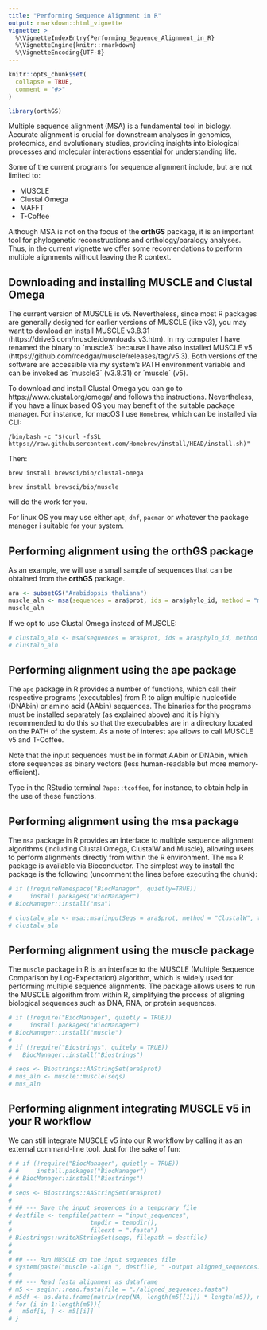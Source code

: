 ```yaml
---
title: "Performing Sequence Alignment in R"
output: rmarkdown::html_vignette
vignette: >
  %\VignetteIndexEntry{Performing_Sequence_Alignment_in_R}
  %\VignetteEngine{knitr::rmarkdown}
  %\VignetteEncoding{UTF-8}
---
```


```r
knitr::opts_chunk$set(
  collapse = TRUE,
  comment = "#>"
)
```

```r
library(orthGS)
```

Multiple sequence alignment (MSA) is a fundamental tool in biology. Accurate alignment is crucial for downstream analyses in genomics, proteomics, and evolutionary studies, providing insights into biological processes and molecular interactions essential for understanding life.

Some of the current programs for sequence alignment include, but are not limited to:

* MUSCLE 
* Clustal Omega
* MAFFT 
* T-Coffee

Although MSA is not on the focus of the **orthGS** package, it is an important tool for phylogenetic reconstructions and orthology/paralogy analyses. Thus, in the current vignette we offer some recomendations to perform multiple alignments without leaving the R context.

## Downloading and installing MUSCLE and Clustal Omega

The current version of MUSCLE is v5. Nevertheless, since most R packages are generally designed for earlier versions of MUSCLE (like v3), you may want to dowload an install MUSCLE v3.8.31 (https://drive5.com/muscle/downloads_v3.htm). In my computer I have renamed the binary to ´muscle3´ because I have also installed MUSCLE v5 (https://github.com/rcedgar/muscle/releases/tag/v5.3). Both versions of the software are accessible via my system's PATH environment variable and can be invoked as ´muscle3´ (v3.8.31) or ´muscle´ (v5).

To download and install Clustal Omega you can go to https://www.clustal.org/omega/ and follows the instructions. Nevertheless, if you have a linux based OS you may benefit of the suitable package manager. For instance, for macOS I use `Homebrew`, which can be installed via CLI:

`/bin/bash -c "$(curl -fsSL https://raw.githubusercontent.com/Homebrew/install/HEAD/install.sh)"`

Then: 

`brew install brewsci/bio/clustal-omega`

`brew install brewsci/bio/muscle`

will do the work for you. 

For linux OS you may use either `apt`,  `dnf`, `pacman` or whatever the package manager i suitable for your system.


## Performing alignment using the orthGS package

As an example, we will use a small sample of sequences that can be obtained from the **orthGS** package.

```r
ara <- subsetGS("Arabidopsis thaliana")
muscle_aln <- msa(sequences = ara$prot, ids = ara$phylo_id, method = "muscle3")
muscle_aln
```

If we opt to use Clustal Omega instead of MUSCLE:

```r
# clustalo_aln <- msa(sequences = ara$prot, ids = ara$phylo_id, method = "clustalo")
# clustalo_aln
```

## Performing alignment using the ape package

The `ape` package in R provides a number of functions, which call their respective programs (executables) from R to align multiple nucleotide (DNAbin) or amino acid (AAbin) sequences. The binaries for the programs must be installed separately (as explained above) and it is highly recommended to do this so that the execubables are in a directory located on the PATH of the system. As a note of interest `ape` allows to call MUSCLE v5 and T-Coffee.

Note that the input sequences must be in format AAbin or DNAbin, which store sequences as binary vectors (less human-readable but more memory-efficient). 

Type in the RStudio terminal `?ape::tcoffee`, for instance, to obtain help in the use of these functions.


## Performing alignment using the msa package

The `msa` package in R provides an interface to multiple sequence alignment algorithms (including Clustal Omega, ClustalW and Muscle), allowing users to perform alignments directly from within the R environment.
The `msa` R package is available via Bioconductor. The simplest way to install the package is the following (uncomment the lines before executing the chunk):

```r
# if (!requireNamespace("BiocManager", quietly=TRUE))
#     install.packages("BiocManager")
# BiocManager::install("msa")

# clustalw_aln <- msa::msa(inputSeqs = ara$prot, method = "ClustalW", type = "protein")
# clustalw_aln
```

## Performing alignment using the muscle package

The `muscle` package in R is an interface to the MUSCLE (Multiple Sequence Comparison by Log-Expectation) algorithm, which is widely used for performing multiple sequence alignments. The package allows users to run the MUSCLE algorithm from within R, simplifying the process of aligning biological sequences such as DNA, RNA, or protein sequences.

```r
# if (!require("BiocManager", quietly = TRUE))
#     install.packages("BiocManager")
# BiocManager::install("muscle")
# 
# if (!require("Biostrings", quitely = TRUE))
#   BiocManager::install("Biostrings")

# seqs <- Biostrings::AAStringSet(ara$prot)
# mus_aln <- muscle::muscle(seqs)
# mus_aln
```


## Performing alignment integrating MUSCLE v5 in your R workflow

We can still integrate MUSCLE v5 into our R workflow by calling it as an external command-line tool. Just for the sake of fun:

```r
# # if (!require("BiocManager", quietly = TRUE))
# #     install.packages("BiocManager")
# # BiocManager::install("Biostrings")
# 
# seqs <- Biostrings::AAStringSet(ara$prot)
# 
# ## --- Save the input sequences in a temporary file
# destfile <- tempfile(pattern = "input_sequences", 
#                      tmpdir = tempdir(), 
#                      fileext = ".fasta")
# Biostrings::writeXStringSet(seqs, filepath = destfile)
# 
# 
# ## --- Run MUSCLE on the input sequences file
# system(paste("muscle -align ", destfile, " -output aligned_sequences.fasta", sep = ""))
# 
# ## --- Read fasta alignment as dataframe
# m5 <- seqinr::read.fasta(file = "./aligned_sequences.fasta")
# m5df <- as.data.frame(matrix(rep(NA, length(m5[[1]]) * length(m5)), nrow = length(m5)) )
# for (i in 1:length(m5)){
#   m5df[i, ] <- m5[[i]]
# }
```
